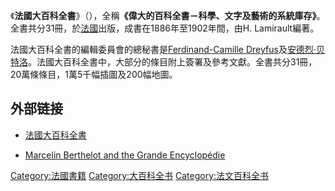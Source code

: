 《'''法國大百科全書'''》（{{lang-fr|La Grande Encyclopédie}}），全稱'''《偉大的百科全書－科學、文字及藝術的系統庫存》'''。全書共分31冊，於[[法國|法國]]出版，成書在1886年至1902年間，由H. Lamirault編著。

法國大百科全書的編輯委員會的總秘書是[[Ferdinand-Camille_Dreyfus|Ferdinand-Camille Dreyfus]]及[[安德烈·贝特洛|安德烈·贝特洛]]。法國大百科全書中，大部分的條目附上簽署及參考文獻。全書共分31冊，20萬條條目，1萬5千幅插圖及200幅地圖。

==外部链接==
*[http://gallica.bnf.fr/scripts/catalog.php?Mod=i&Titre=grande+encyclop%E9die 法國大百科全書]
*{{fr}}[https://web.archive.org/web/20050131034954/http://www.u-cergy.fr/rech/labo/equipes/mvd/Seminaires/2002-03/280203/resume/280203_resume2.htm Marcelin Berthelot and the Grande Encyclopédie]

[[Category:法國書籍|Category:法國書籍]]
[[Category:大百科全书|Category:大百科全书]]
[[Category:法文百科全书|Category:法文百科全书]]